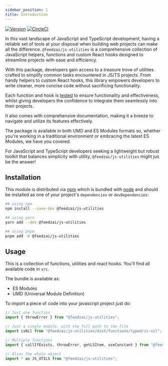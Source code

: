 ```yaml
---
sidebar_position: 1
title: Introduction
---
```


[![Version](https://img.shields.io/npm/v/@feedzai/js-utilities.svg)](https://www.npmjs.com/package/@feedzai/js-utilities)
[![CircleCI](https://github.com/feedzai/js-utilities/actions/workflows/main.yml/badge.svg?branch=main)](https://github.com/feedzai/js-utilities/actions/workflows/main.yml)

In this vast landscape of JavaScript and TypeScript development, having a reliable set of tools at your disposal when building web projects can make all the difference. `@feedzai/js-utilities` is a comprehensive collection of JavaScript helpers, functions and custom React hooks designed to streamline projects with ease and efficiency.

With this package, developers gain access to a treasure trove of utilities crafted to simplify common tasks encountered in JS/TS projects. From handy helpers to custom React hooks, this library empowers developers to write cleaner, more concise code without sacrificing functionality.

Each function and hook is [tested](https://github.com/feedzai/js-utilities/tree/main/cypress/test) to ensure functionality and effectiveness, whilst giving developers the confidence to integrate them seamlessly into their projects.

It also comes with comprehensive documentation, making it a breeze to navigate and utilize its features effectively.

The package is available in both UMD and ES Modules formats so, whether you're working in a traditional environment or embracing the latest ES Modules, we have you covered.

For JavaScript and TypeScript developers seeking a lightweight but robust toolkit that balances simplicity with utility, `@feedzai/js-utilities` might jus be the answer!

## Installation

This module is distributed via [npm](https://www.npmjs.com/package/@feedzai/js-utilities) which is bundled with [node](https://nodejs.org/en) and
should be installed as one of your project's `dependencies` or `devDependencies`:

```sh
## using npm
npm install --save-dev @feedzai/js-utilities

## using yarn
yarn add --dev @feedzai/js-utilities

## using pnpm
pnpm add -D @feedzai/js-utilities
```

## Usage

This is a collection of functions, utilities and react hooks. You'll find all available code in `src`.

The bundle is available as:

- ES Modules
- UMD (Universal Module Definition)

To import a piece of code into your javascript project just do:

```js
// Just one function
import { throwError } from "@feedzai/js-utilities";

// Just a single module, with the full path to the file
import isNil from "@feedzai/js-utilities/dist/functions/typed/is-nil";

// Multiple functions
import { callIfExists, throwError, getLSItem, useConstant } from "@feedzai/js-utilities";

// Alias the whole object
import * as JS_UTILS from "@feedzai/js-utilities";
```
